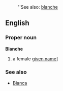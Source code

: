 :''See also: [[blanche]]
==English==
===Proper noun===
'''Blanche'''
# a female [[given name]]]
===See also===
*[[Bianca]]